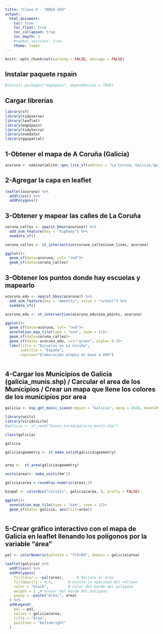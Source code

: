 ```yaml
---
title: "Clase 4 - TAREA GEO"
output: 
  html_document:
    toc: true
    toc_float: true
    toc_collapsed: true
    toc_depth: 3
    #number_sections: true
    theme: lumen
---
```


```r
knitr::opts_chunk$set(warning = FALSE, message = FALSE) 
```

## Instalar paquete rspain
```r

#install.packages("mapSpain", dependencies = TRUE)


```

## Cargar librerías
```r

library(sf)
library(tidyverse)
library(leaflet)
library(mapSpain)
library(tidyterra)
library(osmdata)
library(ggspatial)
```

## 1-Obtener el mapa de A Coruña (Galicia)

```r

acoruna <- nominatimlite::geo_lite_sf(address = "La Coruna, Galicia,Spain", points_only = FALSE)

```


## 2-Agregar la capa en leaflet
```r

leaflet(acoruna) %>% 
  addTiles() %>% 
  addPolygons()


```


## 3-Obtener y mapear las calles de La Coruña
```r

coruna_calles <- opq(st_bbox(acoruna)) %>% 
  add_osm_feature(key = "highway") %>% 
  osmdata_sf()

coruna_calles <- st_intersection(coruna_calles$osm_lines, acoruna)

ggplot()+
  geom_sf(data=acoruna, col= "red")+
  geom_sf(data=coruna_calles)

```

## 3-Obtener los puntos donde hay escuelas y mapearlo
```r

acoruna_edu <- opq(st_bbox(acoruna)) %>% 
  add_osm_feature(key = "amenity", value = "school") %>% 
  osmdata_sf()

acoruna_edu <- st_intersection(acoruna_edu$osm_points, acoruna)
```


```r


ggplot()+
  geom_sf(data=acoruna, col= "red")+
  annotation_map_tile(type = "osm", zoom = 12)+
  geom_sf(data=coruna_calles)+
  geom_sf(data= acoruna_edu, col="green", alpha= 0.3)+
  labs(title = "Escuelas en La Coruña",
       subtitle = "España",
       caption="Elaboración propia en base a OSM")

```


```r
```


## 4-Cargar los Municipios de Galicia (galicia_munis.shp) / Carcular el area de los Municipios / Crear un mapa que llene los colores de los municipios por area

```r
galicia <- esp_get_munic_siane(region = "Galicia", epsg = 4326, moveCAN = TRUE)
```

```r
library(units)
library(viridisLite)
#galicia <- st_read("bases_tarea/galicia_munis.shp")

class(galicia)

galicia

galicia$geometry <- st_make_valid(galicia$geometry)


area <-  st_area(galicia$geometry)

units(area)<- make_units(km^2)

galicia$area = round(as.numeric(area),2)

binpal <- colorBin("viridis", galicia$area, 8, pretty = FALSE)

ggplot()+
  annotation_map_tile(type = "osm", zoom = 12)+
  geom_sf(data= galicia, aes(fill=area))



```




## 5-Crear gráfico interactivo con el mapa de Galicia en leaflet llenando los polígonos por la variable "área"

```r
pal <- colorNumeric(palette = "YlOrRd", domain = galicia$area)

leaflet(galicia) %>% 
  addTiles() %>% 
  addPolygons(
    fillColor = ~pal(area),      # Rellena el área 
    fillOpacity = 0.5,       # Ajusta la opacidad del relleno
    color = "black",         # Color del borde del polígono
    weight = 1 ,# Grosor del borde del polígono
    popup = ~paste("Área:", area)
  ) %>%
  addLegend(
    pal = pal,
    values = galicia$area,
    title = "Área",
    position = "bottomright"
  )


```
